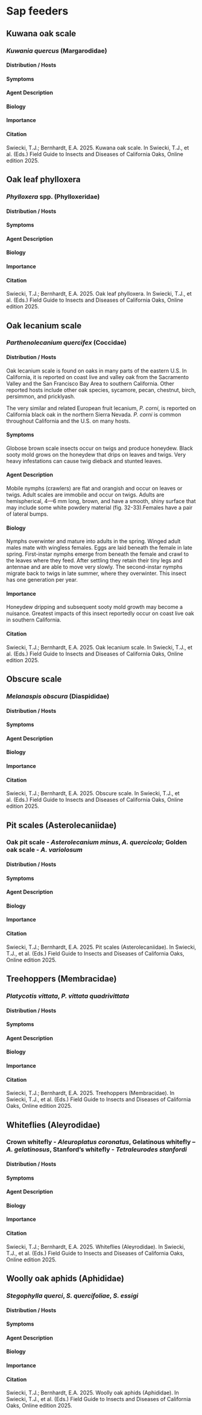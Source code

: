 # Sap feeders {#sap}

## Kuwana oak scale {-}

### *Kuwania quercus* (Margarodidae) {-}

#### Distribution / Hosts {-}



#### Symptoms {-}



#### Agent Description {-}



#### Biology {-}



#### Importance {-}



#### Citation {-}

Swiecki, T.J.; Bernhardt, E.A. 2025. Kuwana oak scale. In Swiecki, T.J., et al. (Eds.) Field Guide to Insects and Diseases of California Oaks, Online edition 2025.

## Oak leaf phylloxera {-}

### *Phylloxera* spp. (Phylloxeridae) {-}

#### Distribution / Hosts {-}



#### Symptoms {-}



#### Agent Description {-}



#### Biology {-}



#### Importance {-}



#### Citation {-}

Swiecki, T.J.; Bernhardt, E.A. 2025. Oak leaf phylloxera. In Swiecki, T.J., et al. (Eds.) Field Guide to Insects and Diseases of California Oaks, Online edition 2025.

## Oak lecanium scale  {-}

### *Parthenolecanium quercifex* (Coccidae) {-}

#### Distribution / Hosts {-}

Oak lecanium scale is found on oaks in many parts of the eastern U.S.  In California, it is reported on coast live and valley oak from the Sacramento Valley and the San Francisco Bay Area to southern California.  Other reported hosts include other oak species, sycamore, pecan, chestnut, birch, persimmon, and pricklyash.

The very similar and related European fruit lecanium, *P. corni*, is reported on California black oak in the northern Sierra Nevada.  *P. corni* is common throughout California and the U.S. on many hosts.

#### Symptoms {-}

Globose brown scale insects occur on twigs and produce honeydew.  Black sooty mold grows on the honeydew that drips on leaves and twigs.  Very heavy infestations can cause twig dieback and stunted leaves.

#### Agent Description {-}

Mobile nymphs (crawlers) are flat and orangish and occur on leaves or twigs.  Adult scales are immobile and occur on twigs.  Adults are hemispherical, 4—6 mm long, brown, and have a smooth, shiny surface that may include some white powdery material (fig. 32-33).Females have a pair of lateral bumps. 

#### Biology {-}

Nymphs overwinter and mature into adults in the spring.  Winged adult males mate with wingless females.  Eggs are laid beneath the female in late spring.  First-instar nymphs emerge from beneath the female and crawl to the leaves where they feed.  After settling they retain their tiny legs and antennae and are able to move very slowly.  The second-instar nymphs migrate back to twigs in late summer, where they overwinter.  This insect has one generation per year.

#### Importance {-}

Honeydew dripping and subsequent sooty mold growth may become a nuisance.  Greatest impacts of this insect reportedly occur on coast live oak in southern California.

#### Citation {-}

Swiecki, T.J.; Bernhardt, E.A. 2025. Oak lecanium scale. In Swiecki, T.J., et al. (Eds.) Field Guide to Insects and Diseases of California Oaks, Online edition 2025.

## Obscure scale {-}

### *Melanaspis obscura* (Diaspididae) {-}

#### Distribution / Hosts {-}



#### Symptoms {-}



#### Agent Description {-}



#### Biology {-}



#### Importance {-}



#### Citation {-}

Swiecki, T.J.; Bernhardt, E.A. 2025. Obscure scale. In Swiecki, T.J., et al. (Eds.) Field Guide to Insects and Diseases of California Oaks, Online edition 2025.


## Pit scales (Asterolecaniidae) {-}

### Oak pit scale - *Asterolecanium minus*, *A. quercicola*; Golden oak scale - *A. variolosum* {-}

#### Distribution / Hosts {-}



#### Symptoms {-}



#### Agent Description {-}



#### Biology {-}



#### Importance {-}

#### Citation {-}

Swiecki, T.J.; Bernhardt, E.A. 2025. Pit scales (Asterolecaniidae). In Swiecki, T.J., et al. (Eds.) Field Guide to Insects and Diseases of California Oaks, Online edition 2025.


## Treehoppers (Membracidae) {-}
### *Platycotis vittata*, *P. vittata quadrivittata* {-}

#### Distribution / Hosts {-}



#### Symptoms {-}



#### Agent Description {-}



#### Biology {-}



#### Importance {-}



#### Citation {-}

Swiecki, T.J.; Bernhardt, E.A. 2025. Treehoppers (Membracidae). In Swiecki, T.J., et al. (Eds.) Field Guide to Insects and Diseases of California Oaks, Online edition 2025.

## Whiteflies (Aleyrodidae) {-}

### Crown whitefly - *Aleuroplatus coronatus*, Gelatinous whitefly – *A. gelatinosus*, Stanford’s whitefly - *Tetraleurodes stanfordi* {-}

#### Distribution / Hosts {-}



#### Symptoms {-}



#### Agent Description {-}



#### Biology {-}



#### Importance {-}



#### Citation {-}

Swiecki, T.J.; Bernhardt, E.A. 2025. Whiteflies (Aleyrodidae). In Swiecki, T.J., et al. (Eds.) Field Guide to Insects and Diseases of California Oaks, Online edition 2025.

## Woolly oak aphids (Aphididae) {-}
### *Stegophylla querci*, *S. quercifoliae*, *S. essigi*  {-}

#### Distribution / Hosts {-}



#### Symptoms {-}



#### Agent Description {-}



#### Biology {-}



#### Importance {-}



#### Citation {-}

Swiecki, T.J.; Bernhardt, E.A. 2025. Woolly oak aphids (Aphididae). In Swiecki, T.J., et al. (Eds.) Field Guide to Insects and Diseases of California Oaks, Online edition 2025.

